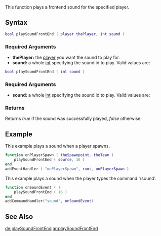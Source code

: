{{Server client function}}

This function plays a frontend sound for the specified player.
{{Note|These sounds can be disabled with [[/setWorldSoundEnabled.md|setWorldSoundEnabled]] so if these sounds stop working you should check if you're disabling the sounds.}}

==Syntax== 
<section name="Server" class="server" show="true">
<syntaxhighlight lang="lua">
bool playSoundFrontEnd ( player thePlayer, int sound )   
</syntaxhighlight>
{{New feature/item|3.0141|1.4.0|6987|{{OOP||[[/player.md|player]]:playSoundFrontEnd}}}}

===Required Arguments=== 
*'''thePlayer:''' the [[/player.md|player]] you want the sound to play for.
*'''sound:''' a whole [[/int.md|int]] specifying the sound id to play. Valid values are:
{{Sounds}}
</section>
<section name="Client" class="client" show="false">
<syntaxhighlight lang="lua">
bool playSoundFrontEnd ( int sound )   
</syntaxhighlight>
{{New feature/item|3.0141|1.4.0|6987|{{OOP||[[/Sound.md|Sound]].playFrontEnd}}}}

===Required Arguments=== 
*'''sound:''' a whole [[/int.md|int]] specifying the sound id to play. Valid values are:
{{Sounds}}
</section>

===Returns===
Returns ''true'' if the sound was successfully played, ''false'' otherwise.

==Example==
<section name="server" class="server" show="true">
This example plays a sound when a player spawns.
<syntaxhighlight lang="lua">
function onPlayerSpawn ( theSpawnpoint, theTeam )
    playSoundFrontEnd ( source, 16 )
end
addEventHandler ( "onPlayerSpawn", root, onPlayerSpawn )
</syntaxhighlight>
</section>
<section name="client" class="client" show="true">
This example plays a sound when the player types the command '/sound'.
<syntaxhighlight lang="lua">
function onSoundEvent ( )
    playSoundFrontEnd ( 16 )
end
addCommandHandler("sound", onSoundEvent)
</syntaxhighlight>
</section>

==See Also==
{{Client_audio_functions}}

[[/de:playSoundFrontEnd.md|de:playSoundFrontEnd]]
[[/ar:playSoundFrontEnd.md|ar:playSoundFrontEnd]]